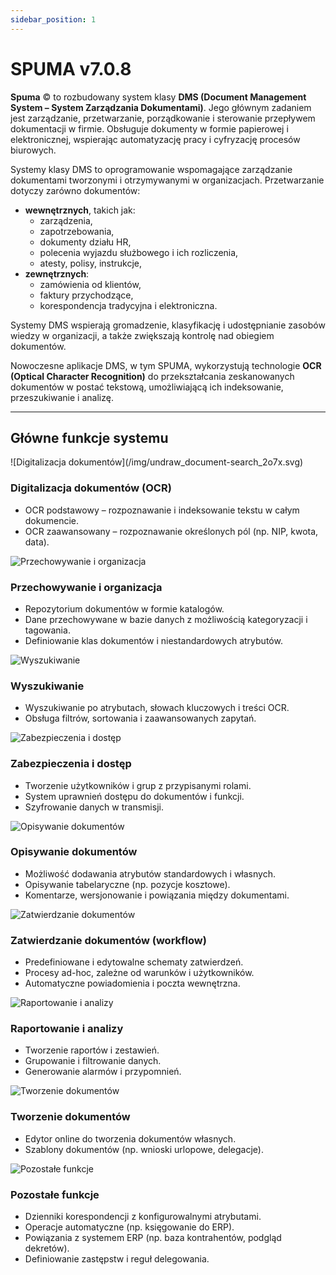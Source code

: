 ```yaml
---
sidebar_position: 1
---
```


# SPUMA v7.0.8

**Spuma** © to rozbudowany system klasy **DMS (Document Management System – System Zarządzania Dokumentami)**. Jego głównym zadaniem jest zarządzanie, przetwarzanie, porządkowanie i sterowanie przepływem dokumentacji w firmie. Obsługuje dokumenty w formie papierowej i elektronicznej, wspierając automatyzację pracy i cyfryzację procesów biurowych.

Systemy klasy DMS to oprogramowanie wspomagające zarządzanie dokumentami tworzonymi i otrzymywanymi w organizacjach. Przetwarzanie dotyczy zarówno dokumentów:

- **wewnętrznych**, takich jak:
  - zarządzenia,
  - zapotrzebowania,
  - dokumenty działu HR,
  - polecenia wyjazdu służbowego i ich rozliczenia,
  - atesty, polisy, instrukcje,
- **zewnętrznych**:
  - zamówienia od klientów,
  - faktury przychodzące,
  - korespondencja tradycyjna i elektroniczna.

Systemy DMS wspierają gromadzenie, klasyfikację i udostępnianie zasobów wiedzy w organizacji, a także zwiększają kontrolę nad obiegiem dokumentów.

Nowoczesne aplikacje DMS, w tym SPUMA, wykorzystują technologie **OCR (Optical Character Recognition)** do przekształcania zeskanowanych dokumentów w postać tekstową, umożliwiającą ich indeksowanie, przeszukiwanie i analizę.

---

## Główne funkcje systemu

<div
  style={{
    display: 'grid',
    gridTemplateColumns: 'repeat(3, 1fr)',
    gap: '2rem',
    maxWidth: '1200px',
    margin: '2rem auto',
  }}
>

  <div style={{ textAlign: 'left' }}>
    <p>
      ![Digitalizacja dokumentów](/img/undraw_document-search_2o7x.svg)
    </p>
    <h3>Digitalizacja dokumentów (OCR)</h3>
    <ul>
      <li>OCR podstawowy – rozpoznawanie i indeksowanie tekstu w całym dokumencie.</li>
      <li>OCR zaawansowany – rozpoznawanie określonych pól (np. NIP, kwota, data).</li>
    </ul>
  </div>

  <div style={{ textAlign: 'left' }}>
    <img src="/img/logo.svg" alt="Przechowywanie i organizacja" style={{ width: '64px', height: '64px' }} />
    <h3>Przechowywanie i organizacja</h3>
    <ul>
      <li>Repozytorium dokumentów w formie katalogów.</li>
      <li>Dane przechowywane w bazie danych z możliwością kategoryzacji i tagowania.</li>
      <li>Definiowanie klas dokumentów i niestandardowych atrybutów.</li>
    </ul>
  </div>

  <div style={{ textAlign: 'left' }}>
    <img src="/img/logo.svg" alt="Wyszukiwanie" style={{ width: '64px', height: '64px' }} />
    <h3>Wyszukiwanie</h3>
    <ul>
      <li>Wyszukiwanie po atrybutach, słowach kluczowych i treści OCR.</li>
      <li>Obsługa filtrów, sortowania i zaawansowanych zapytań.</li>
    </ul>
  </div>

  <div style={{ textAlign: 'left' }}>
    <img src="/img/logo.svg" alt="Zabezpieczenia i dostęp" style={{ width: '64px', height: '64px' }} />
    <h3>Zabezpieczenia i dostęp</h3>
    <ul>
      <li>Tworzenie użytkowników i grup z przypisanymi rolami.</li>
      <li>System uprawnień dostępu do dokumentów i funkcji.</li>
      <li>Szyfrowanie danych w transmisji.</li>
    </ul>
  </div>

  <div style={{ textAlign: 'left' }}>
    <img src="/img/logo.svg" alt="Opisywanie dokumentów" style={{ width: '64px', height: '64px' }} />
    <h3>Opisywanie dokumentów</h3>
    <ul>
      <li>Możliwość dodawania atrybutów standardowych i własnych.</li>
      <li>Opisywanie tabelaryczne (np. pozycje kosztowe).</li>
      <li>Komentarze, wersjonowanie i powiązania między dokumentami.</li>
    </ul>
  </div>

  <div style={{ textAlign: 'left' }}>
    <img src="/img/logo.svg" alt="Zatwierdzanie dokumentów" style={{ width: '64px', height: '64px' }} />
    <h3>Zatwierdzanie dokumentów (workflow)</h3>
    <ul>
      <li>Predefiniowane i edytowalne schematy zatwierdzeń.</li>
      <li>Procesy ad-hoc, zależne od warunków i użytkowników.</li>
      <li>Automatyczne powiadomienia i poczta wewnętrzna.</li>
    </ul>
  </div>

  <div style={{ textAlign: 'left' }}>
    <img src="/img/logo.svg" alt="Raportowanie i analizy" style={{ width: '64px', height: '64px' }} />
    <h3>Raportowanie i analizy</h3>
    <ul>
      <li>Tworzenie raportów i zestawień.</li>
      <li>Grupowanie i filtrowanie danych.</li>
      <li>Generowanie alarmów i przypomnień.</li>
    </ul>
  </div>

  <div style={{ textAlign: 'left' }}>
    <img src="/img/logo.svg" alt="Tworzenie dokumentów" style={{ width: '64px', height: '64px' }} />
    <h3>Tworzenie dokumentów</h3>
    <ul>
      <li>Edytor online do tworzenia dokumentów własnych.</li>
      <li>Szablony dokumentów (np. wnioski urlopowe, delegacje).</li>
    </ul>
  </div>

  <div style={{ textAlign: 'left' }}>
    <img src="/img/logo.svg" alt="Pozostałe funkcje" style={{ width: '64px', height: '64px' }} />
    <h3>Pozostałe funkcje</h3>
    <ul>
      <li>Dzienniki korespondencji z konfigurowalnymi atrybutami.</li>
      <li>Operacje automatyczne (np. księgowanie do ERP).</li>
      <li>Powiązania z systemem ERP (np. baza kontrahentów, podgląd dekretów).</li>
      <li>Definiowanie zastępstw i reguł delegowania.</li>
    </ul>
  </div>

</div>

